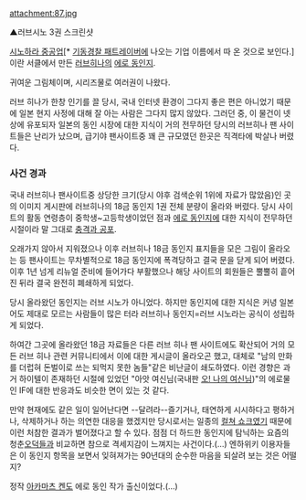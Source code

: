 attachment:87.jpg

▲러브시노 3권 스크린샷

[[시노하라 중공업]][* [[기동경찰 패트레이버]]에 나오는 기업 이름에서 따 온 것으로 보인다.]이란 서클에서 만든 [[러브히나]]의 [[에로 동인지]].

귀여운 그림체이며, 시리즈물로 여러권이 나왔다.

러브 히나가 한창 인기를 끌 당시, 국내 인터넷 환경이 그다지 좋은 편은 아니었기 때문에 일본 현지 사정에 대해 잘 아는 사람은 그다지 많지 않았다. 그러던 중, 이 물건이 넷상에 유포되자 일본의 동인 시장에 대한 지식이 거의 전무하던 당시의 러브히나 팬 사이트들은 난리가 났으며, 급기야 팬사이트중 꽤 큰 규모였던 한곳은 직격타에 박살나 버렸다.

=== 사건 경과 ===
국내 러브히나 팬사이트중 상당한 크기(당시 야후 검색순위 1위에 자료가 많았음)인 곳의 이미지 게시판에 러브히나의 18금 동인지 1권 전체 분량이 올라와 버렸다. 당시 사이트의 활동 연령층이 중학생~고등학생이었던 점과 [[에로 동인지]]에 대한 지식이 전무하던 시절이라 말 그대로 [[충격과 공포]].

오래가지 않아서 지워졌으나 이후 러브히나 18금 동인지 표지들을 모은 그림이 올라오는 등 팬사이트는 무차별적으로 18금 동인지에 폭격당하고 결국 문을 닫게 되어 버렸다. 이후 1년 넘게 리뉴얼 준비에 들어가다 부활했으나 해당 사이트의 회원들은 뿔뿔히 흩어진 뒤라 결국 완전히 폐쇄하게 되었다.

당시 올라왔던 동인지는 러브 시노가 아니었다. 하지만 동인지에 대한 지식은 커녕 일본어도 제대로 모르는 사람들이 많은 터라 러브히나 동인지=러브 시노라는 공식이 성립하게 되었다.

하여간 그곳에 올라왔던 18금 자료들은 다른 러브 히나 팬 사이트에도 확산되어 거의 모든 러브 히나 관련 커뮤니티에서 이에 대한 게시글이 올라오곤 했고, 대체로 "남의 만화를 더럽혀 돈벌이로 쓰는 되먹지 못한 놈들"같은 비난글이 쇄도하였다. 이런 경향은 과거 하이텔이 존재하던 시절에 있었던 "아앗 여신님(국내판 [[오! 나의 여신님]])"의 에로물인 IF에 대한 반응과도 비슷한 면이 있는 것 같다.

만약 현재에도 같은 일이 일어난다면 --달려라--즐기거나, 태연하게 시시하다고 평하거나, 삭제하거나 하는 의연한 대응을 했겠지만 당시로서는 일종의 [[컬쳐 쇼크]]였기 때문에 이런 처참한 결과가 벌어졌다고 할 수 있다. 점점 더 하드한 동인지에 탐닉하는 요즘의 청춘[[오덕]]들과 비교하면 참으로 격세지감이 느껴지는 사건이다.(…) 엔하위키 이용자들은 이 동인지 항목을 보면서 잊혀져가는 90년대의 순수한 마음을 되살려 보는 것은 어떨지?

정작 [[아카마츠 켄]]도 에로 동인 작가 출신이었다.(…)
